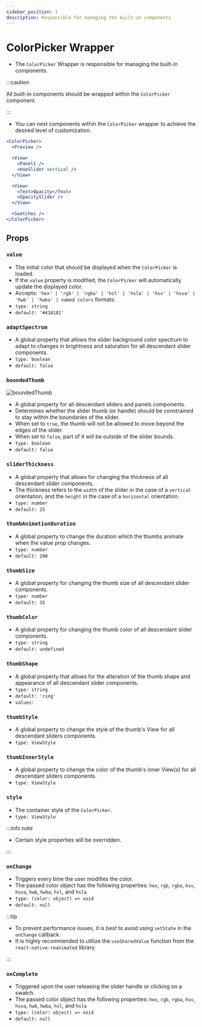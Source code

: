 ```yaml
---
sidebar_position: 1
description: Responsible for managing the built-in components
---
```


# ColorPicker Wrapper

- The `ColorPicker` Wrapper is responsible for managing the built-in components.

:::caution

All built-in components should be wrapped within the `ColorPicker` component.

:::

- You can nest components within the `ColorPicker` wrapper to achieve the desired level of customization.

```jsx
<ColorPicker>
  <Preview />

  <View>
    <Panel1 />
    <HueSlider vertical />
  </View>

  <View>
    <Text>Opacity</Text>
    <OpacitySlider />
  </View>

  <Swatches />
</ColorPicker>
```

## Props

### `value`

- The initial color that should be displayed when the `ColorPicker` is loaded.
- If the `value` property is modified, the `ColorPicker` will automatically update the displayed color.
- Accepts: `'hex' | 'rgb' | 'rgba' | 'hsl' | 'hsla' | 'hsv' | 'hsva' | 'hwb' | 'hwba' | named colors` formats.
- `type: string`
- `default: '#418181'`

### `adaptSpectrum`

- A global property that allows the slider background color spectrum to adapt to changes in brightness and saturation for all descendant slider components.
- `type: boolean`
- `default: false`

### `boundedThumb`

![boundedThumb](../../../images/boundedThumb.png)

- A global property for all descendant sliders and panels components.
- Determines whether the slider thumb (or handle) should be constrained to stay within the boundaries of the slider.
- When set to `true`, the thumb will not be allowed to move beyond the edges of the slider.
- When set to `false`, part of it will be outside of the slider bounds.
- `type: boolean`
- `default: false`

### `sliderThickness`

- A global property that allows for changing the thickness of all descendant slider components.
- The thickness refers to the `width` of the slider in the case of a `vertical` orientation, and the `height` in the case of a `horizontal` orientation.
- `type: number`
- `default: 25`

### `thumbAnimationDuration`

- A global property to change the duration which the thumbs animate when the value prop changes.
- `type: number`
- `default: 200`

### `thumbSize`

- A global property for changing the thumb size of all descendant slider components.
- `type: number`
- `default: 35`

### `thumbColor`

- A global property for changing the thumb color of all descendant slider components.
- `type: string`
- `default: undefined`

### `thumbShape`

- A global property that allows for the alteration of the thumb shape and appearance of all descendant slider components.
- `type: string`
- `default: 'ring'`
- `values:`<shapes/>

### `thumbStyle`

- A global property to change the style of the thumb's View for all descendant sliders components.
- `type: ViewStyle`

### `thumbInnerStyle`

- A global property to change the color of the thumb's inner View(s) for all descendant sliders components.
- `type: ViewStyle`


<RenderThumb />

### `style`

- The container style of the `ColorPicker`.
- `type: ViewStyle`

:::info note

- Certain style properties will be overridden.

:::

### `onChange`

- Triggers every time the user modifies the color.
- The passed color object has the following properties: `hex`, `rgb`, `rgba`, `hsv`, `hsva`, `hwb`, `hwba`, `hsl`, and `hsla`
- `type: (color: object) => void`
- `default: null`

:::tip

- To prevent performance issues, it is best to avoid using `setState` in the `onChange` callback.
- It is highly recommended to utilize the `useSharedValue` function from the `react-native-reanimated` library.

:::

### `onComplete`

- Triggered upon the user releasing the slider handle or clicking on a swatch.
- The passed color object has the following properties: `hex`, `rgb`, `rgba`, `hsv`, `hsva`, `hwb`, `hwba`, `hsl`, and `hsla`
- `type: (color: object) => void`
- `default: null`
